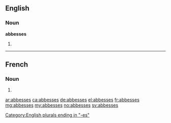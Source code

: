 ==English==

===Noun===
'''abbesses'''

# {{plural of|abbess}}

[[Category:English plurals ending in "-es"]]

----

==French==

===Noun===
{{head|fr|g=f-p}}

# {{plural of|abbesse|lang=fr}}

[[ar:abbesses]]
[[ca:abbesses]]
[[de:abbesses]]
[[el:abbesses]]
[[fr:abbesses]]
[[mg:abbesses]]
[[my:abbesses]]
[[no:abbesses]]
[[sv:abbesses]]